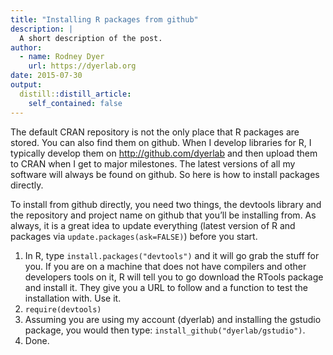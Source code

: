 ```yaml
---
title: "Installing R packages from github"
description: |
  A short description of the post.
author:
  - name: Rodney Dyer
    url: https://dyerlab.org
date: 2015-07-30
output:
  distill::distill_article:
    self_contained: false
---
```





The default CRAN repository is not the only place that R packages are stored.  You can also find them on github.  When I develop libraries for R, I typically develop them on <http://github.com/dyerlab> and then upload them to CRAN when I get to major milestones.  The latest versions of all my software will always be found on github.  So here is how to install packages directly.<!--more-->

To install from github directly, you need two things, the devtools library and the repository and project name on github that you'll be installing from.  As always, it is a great idea to update everything (latest version of R and packages via `update.packages(ask=FALSE)`) before you start.

  1. In R, type `install.packages("devtools")` and it will go grab the stuff for you.  If you are on a machine that does not have compilers and other developers tools on it, R will tell you to go download the RTools package and install it.  They give you a URL to follow and a function to test the installation with.  Use it.
  2. `require(devtools)`
  3. Assuming you are using my account (dyerlab) and installing the gstudio package, you would then type: `install_github("dyerlab/gstudio")`.
  4. Done.
 
 
 
